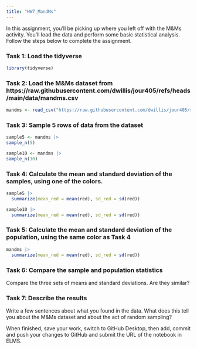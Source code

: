 ```yaml
---
title: "HW7_MandMs"
---
```


In this assignment, you'll be picking up where you left off with the M&Ms activity. You'll load the data and perform some basic statistical analysis. Follow the steps below to complete the assignment.

### Task 1: Load the tidyverse

```r
library(tidyverse)
```

### Task 2: Load the M&Ms dataset from https://raw.githubusercontent.com/dwillis/jour405/refs/heads/main/data/mandms.csv

```r
mandms <- read_csv("https://raw.githubusercontent.com/dwillis/jour405/refs/heads/main/data/mandms.csv")
```

### Task 3: Sample 5 rows of data from the dataset

```r
sample5 <- mandms |> 
sample_n(5)

sample10 <- mandms |> 
sample_n(10)

```

### Task 4: Calculate the mean and standard deviation of the samples, using one of the colors.

```r
sample5 |> 
  summarize(mean_red = mean(red), sd_red = sd(red))

sample10 |> 
  summarize(mean_red = mean(red), sd_red = sd(red))
```

### Task 5: Calculate the mean and standard deviation of the population, using the same color as Task 4

```r
mandms |> 
  summarize(mean_red = mean(red), sd_red = sd(red))
```

### Task 6: Compare the sample and population statistics

Compare the three sets of means and standard deviations. Are they similar?

### Task 7: Describe the results

Write a few sentences about what you found in the data. What does this tell you about the M&Ms dataset and about the act of random sampling?


When finished, save your work, switch to GitHub Desktop, then add, commit and push your changes to GitHub and submit the URL of the notebook in ELMS.
